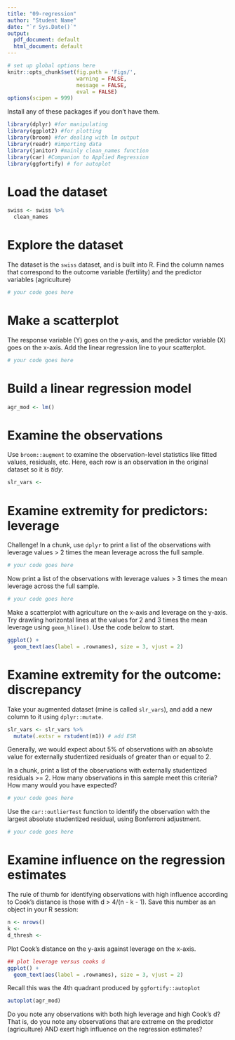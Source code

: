 ```yaml
---
title: "09-regression"
author: "Student Name"
date: "`r Sys.Date()`"
output:
  pdf_document: default
  html_document: default
---
```


```r
# set up global options here
knitr::opts_chunk$set(fig.path = 'Figs/', 
                      warning = FALSE, 
                      message = FALSE, 
                      eval = FALSE)
options(scipen = 999)
```

Install any of these packages if you don't have them.

```r
library(dplyr) #for manipulating
library(ggplot2) #for plotting
library(broom) #for dealing with lm output
library(readr) #importing data
library(janitor) #mainly clean_names function
library(car) #Companion to Applied Regression
library(ggfortify) # for autoplot
```

# Load the dataset

```r
swiss <- swiss %>% 
  clean_names
```

# Explore the dataset

The dataset is the `swiss` dataset, and is built into R. Find the column names that correspond to the outcome variable (fertility) and the predictor variables (agriculture)

```r
# your code goes here
```

# Make a scatterplot

The response variable (Y) goes on the y-axis, and the predictor variable (X) goes on the x-axis. Add the linear regression line to your scatterplot.

```r
# your code goes here
```


# Build a linear regression model

```r
agr_mod <- lm()
```

# Examine the observations

Use `broom::augment` to examine the observation-level statistics like fitted values, residuals, etc. Here, each row is an observation in the original dataset so it is *tidy*.

```r
slr_vars <- 
```

# Examine extremity for predictors: leverage

Challenge! In a chunk, use `dplyr` to print a list of the observations with leverage values > 2 times the mean leverage across the full sample. 

```r
# your code goes here
```

Now print a list of the observations with leverage values > 3 times the mean leverage across the full sample. 

```r
# your code goes here
```

Make a scatterplot with agriculture on the x-axis and leverage on the y-axis. Try drawling horizontal lines at the values for 2 and 3 times the mean leverage using `geom_hline()`. Use the code below to start.

```r
ggplot() +
  geom_text(aes(label = .rownames), size = 3, vjust = 2)
```

# Examine extremity for the outcome: discrepancy

Take your augmented dataset (mine is called `slr_vars`), and add a new column to it using `dplyr::mutate`. 

```r
slr_vars <- slr_vars %>%
  mutate(.extsr = rstudent(m1)) # add ESR
```

Generally, we would expect about 5% of observations with an absolute value for externally studentized residuals of greater than or equal to 2. 

In a chunk, print a list of the observations with externally studentized residuals >= 2. How many observations in this sample meet this criteria? How many would you have expected? 

```r
# your code goes here
```



Use the `car::outlierTest` function to identify the observation with the largest absolute studentized residual, using Bonferroni adjustment.

```r
# your code goes here
```

# Examine influence on the regression estimates

The rule of thumb for identifying observations with high influence according to Cook's distance is those with d > 4/(n - k - 1). Save this number as an object in your R session:

```r
n <- nrows()
k <-
d_thresh <- 
```

Plot Cook's distance on the y-axis against leverage on the x-axis.

```r
## plot leverage versus cooks d
ggplot() +
  geom_text(aes(label = .rownames), size = 3, vjust = 2) 
```


Recall this was the 4th quadrant produced by `ggfortify::autoplot`

```r
autoplot(agr_mod)
```

Do you note any observations with both high leverage and high Cook's d? That is, do you note any observations that are extreme on the predictor (agriculture) AND exert high influence on the regression estimates?
